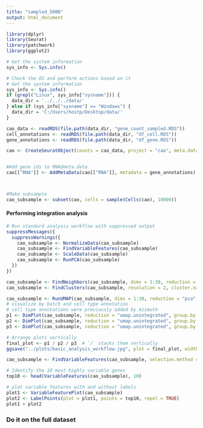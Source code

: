 ---
title: "sampled_5000"
output: html_document
---

```{r}
library(dplyr)
library(Seurat)
library(patchwork)
library(ggplot2)

# Get the system information
sys_info <- Sys.info()

# Check the OS and perform actions based on it
# Get the system information
sys_info <- Sys.info()
if (grepl("Linux", sys_info["sysname"])) {
  data_dir = '../../../data/'
} else if (sys_info["sysname"] == "Windows") {
  data_dir = 'C:/Users/hostp/Desktop/data/'
}

cao_data <- readRDS(file.path(data_dir, "gene_count_sampled.RDS"))
cell_annotations <- readRDS(file.path(data_dir, "df_cell.RDS"))
gene_annotations <- readRDS(file.path(data_dir, "df_gene.RDS"))

cao <- CreateSeuratObject(counts = cao_data, project = "cao", meta.data = cell_annotations)


#Add gene ids to RNA@meta.data
cao[["RNA"]] <- AddMetaData(cao[["RNA"]], metadata = gene_annotations)



#Make subsample
cao_subsample <- subset(cao, cells = sample(Cells(cao), 10000))
```



#### Performing integration analysis

```{r}


# Run standard analysis workflow with suppressed output
suppressMessages({
  suppressWarnings({
    cao_subsample <- NormalizeData(cao_subsample)
    cao_subsample <- FindVariableFeatures(cao_subsample)
    cao_subsample <- ScaleData(cao_subsample)
    cao_subsample <- RunPCA(cao_subsample)
  })
})
```

```{r}
cao_subsample <- FindNeighbors(cao_subsample, dims = 1:30, reduction = "pca")
cao_subsample <- FindClusters(cao_subsample, resolution = 2, cluster.name = "unintegrated_clusters")
```

```{r fig-width=10, fig-height=10, out.width='100%'}

cao_subsample <- RunUMAP(cao_subsample, dims = 1:30, reduction = "pca", reduction.name = "umap.unintegrated")
# visualize by batch and cell type annotation
# cell type annotations were previously added by Azimuth
p1 <- DimPlot(cao_subsample, reduction = "umap.unintegrated", group.by = "seurat_clusters") 
p2 <- DimPlot(cao_subsample, reduction = "umap.unintegrated", group.by = "Organ") 
p3 <- DimPlot(cao_subsample, reduction = "umap.unintegrated", group.by = "Main_cluster_name") 

# Arrange plots vertically
final_plot <- p1 / p2 / p3  # `/` stacks them vertically
ggsave("../plots/basic_analysis_workflow.jpg", plot = final_plot, width = 40, height = 40, dpi = 300)
```




```{r}
cao_subsample <- FindVariableFeatures(cao_subsample, selection.method = "vst", nfeatures = 2000)

# Identify the 10 most highly variable genes
top10 <- head(VariableFeatures(cao_subsample), 10)

# plot variable features with and without labels
plot1 <- VariableFeaturePlot(cao_subsample)
plot2 <- LabelPoints(plot = plot1, points = top10, repel = TRUE)
plot1 + plot2
```





### Do it on the full dataset


